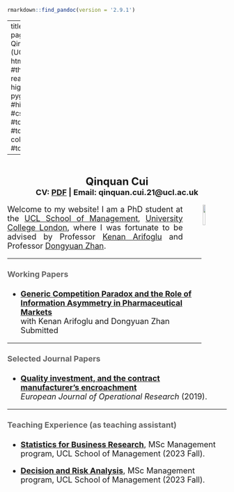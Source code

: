 
```r
rmarkdown::find_pandoc(version = '2.9.1')
```

---
title: ""
pagetitle: Qinquan Cui (UCL)
output:
  html_document:
    #theme: readable
    highlight: pygments
    #highlight: null
    #css: styles.css
    #toc: true
    #toc_float: 
    #    collapsed: false
    #toc_depth: 4
    
---


<style type="text/css">
.main-container {
  max-width: 950px;
  margin-left: auto;
  margin-right: auto;
}
</style>

<br/>


<p style="text-align: center"> <font size = "5"> **Qinquan Cui**<font size = "4"><br/>
**CV: [PDF](CV-Cui.pdf){target="_blank"} | Email: qinquan.cui.21@ucl.ac.uk**</br>
</p> 


<font size = "4">
<img src="photo.jpeg" style="width:11.0%; border:0px solid; margin-right: 0.0%" align="right"><p style="text-align: justify; margin-right: 20%">Welcome to my website! I am a PhD student at the [UCL School of Management](https://www.mgmt.ucl.ac.uk){target="_blank"}, [University College London](https://www.ucl.ac.uk){target="_blank"}, where I was fortunate to be advised by Professor [Kenan Arifoglu](http://www.mgmt.ucl.ac.uk/people/kenanarifoglu){target="_blank"} and Professor [Dongyuan Zhan](http://www.mgmt.ucl.ac.uk/people/dongyuanzhan){target="_blank"}.</p>



***

#### <span style="color:#646464;">**Working Papers**</span>

* [**Generic Competition Paradox and the Role of Information Asymmetry in Pharmaceutical Markets**](http://ssrn.com/abstract=4660532){target="_blank"}</br>
with Kenan Arifoglu and Dongyuan Zhan</br>
Submitted</br>



***


#### <span style="color:#646464;">**Selected Journal Papers**</span>

* [**Quality investment, and the contract manufacturer’s encroachment**](https://www.sciencedirect.com/science/article/pii/S0377221719304795){target="_blank"}</br>
*European Journal of Operational Research* (2019).

***

#### <span style="color:#646464;">**Teaching Experience (as teaching assistant)**

* [**Statistics for Business Research**](https://www.ucl.ac.uk/module-catalogue/modules/statistics-for-business-research-MSIN0154){target="_blank"}, MSc Management program, UCL School of Management (2023 Fall).

* [**Decision and Risk Analysis**](https://www.ucl.ac.uk/module-catalogue/modules/statistics-for-business-research-MSIN0154){target="_blank"}, MSc Management program, UCL School of Management (2023 Fall).

    
</br>